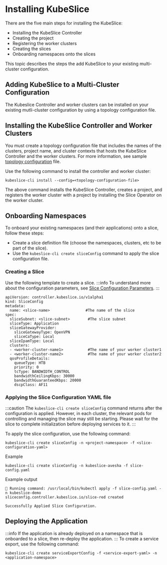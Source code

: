 # Installing KubeSlice

There are the five main steps for installing the KubeSlice:

- Installing the KubeSlice Controller
- Creating the project
- Registering the worker clusters
- Creating the slices
- Onboarding namespaces onto the slices

This topic describes the steps the add KubeSlice to your existing multi-cluster configuration.

## Adding KubeSlice to a Multi-Cluster Configuration
The Kubeslice Controller and worker clusters can be installed on your existing mutli-cluster configuration by using a topology configuration file. 

## Installing the KubeSlice Controller and Worker Clusters

You must create a topology configuration file that includes the names of the clusters, project name, and cluster contexts
that hosts the KubeSlice Controller and the worker clusters. For more information, see sample 
[topology configuration](/versioned_docs/version-0.x.0/kubeslice-cli/reference/sample-configuration-file.mdx) file.

Use the following command to install the controller and worker cluster:
```
kubeslice-cli install --config=<topology-configuration-file>
```
The above command installs the KubeSlice Controller, creates a project, and registers the worker cluster with a project by installing the Slice
Operator on the worker cluster.


## Onboarding Namespaces

To onboard your existing namespaces (and their applications) onto a slice, follow these steps:
- Create a slice definition file (choose the namespaces, clusters, etc to be part of the slice).
- Use the `kubeslice-cli create sliceConfig` command to apply the slice configuration file.


### Creating a Slice

Use the following template to create a slice.
:::info
To understand more about the configuration parameters, see [Slice Configuration Parameters](/versioned_docs/version-0.4.0/getting-started-with-cloud-clusters/installing-kubeslice/configuration-parameters.mdx#slice-configuration-parameters).
:::

```
apiVersion: controller.kubeslice.io/v1alpha1
kind: SliceConfig
metadata:
  name: <slice-name>                #The name of the slice
spec:  
  sliceSubnet: <slice-subnet>        #The slice subnet
  sliceType: Application
  sliceGatewayProvider:
    sliceGatewayType: OpenVPN
    sliceCaType: Local
  sliceIpamType: Local
  clusters:
  - <worker-cluster-name1>           #The name of your worker cluster1
  - <worker-cluster-name2>           #The name of your worker cluster2
  qosProfileDetails:
    queueType: HTB
    priority: 0
    tcType: BANDWIDTH_CONTROL
    bandwidthCeilingKbps: 30000
    bandwidthGuaranteedKbps: 20000
    dscpClass: AF11

```

### Applying the Slice Configuration YAML file

:::caution
The `kubeslice-cli create sliceConfig` command returns after the configuration is applied. However, in each cluster, the relevant pods for 
controlling and managing the slice may still be starting. Please wait for the slice to complete initialization before deploying services to it.
:::

To apply the slice configuration, use the following command:
```
kubeslice-cli create sliceConfig -n <project-namespace> -f <slice-configuration-yaml>
```
   
Example
```
kubeslice-cli create sliceConfig -n kubeslice-avesha -f slice-config.yaml
```
   
Example output
```
🏃 Running command: /usr/local/bin/kubectl apply -f slice-config.yaml -n kubeslice-demo
sliceconfig.controller.kubeslice.io/slice-red created

Successfully Applied Slice Configuration.
```

## Deploying the Application
:::info
If the application is already deployed on a namespace that is onboarded to a slice, then re-deploy the application.
:::
To create a service export, use the following command:
```
kubeslice-cli create serviceExportConfig -f <service-export-yaml> -n <application-namespace>
```